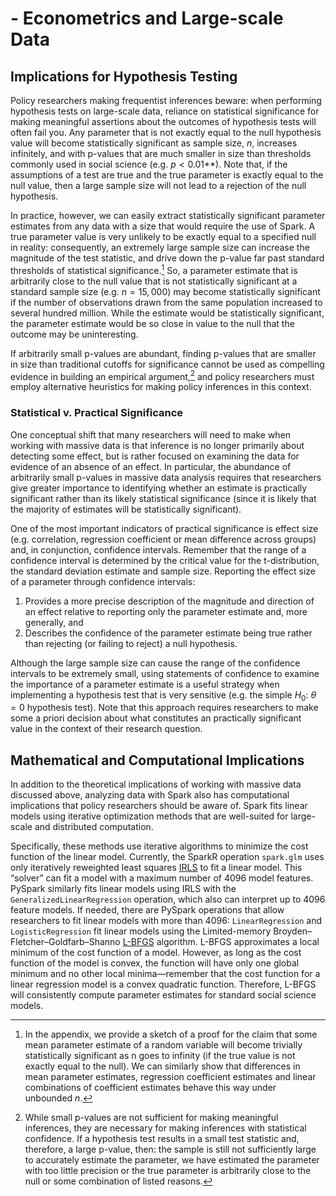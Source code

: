 # - Econometrics and Large-scale Data

## Implications for Hypothesis Testing

Policy researchers making frequentist inferences beware: when performing hypothesis tests on large-scale data, reliance on statistical significance for making meaningful assertions about the outcomes of hypothesis tests will often fail you. Any parameter that is not exactly equal to the null hypothesis value will become statistically significant as sample size, $n$, increases infinitely, and with p-values that are much smaller in size than thresholds commonly used in social science (e.g. $p < 0.01$**). Note that, if the assumptions of a test are true and the true parameter is exactly equal to the null value, then a large sample size will not lead to a rejection of the null hypothesis.


In practice, however, we can easily extract statistically significant parameter estimates from any data with a size that would require the use of Spark. A true parameter value is very unlikely to be exactly equal to a specified null in reality: consequently, an extremely large sample size can increase the magnitude of the test statistic, and drive down the p-value far past standard thresholds of statistical significance.^[In the appendix, we provide a sketch of a proof for the claim that some mean parameter estimate of a random variable will become trivially statistically significant as n goes to infinity (if the true value is not exactly equal to the null). We can similarly show that differences in mean parameter estimates, regression coefficient estimates and linear combinations of coefficient estimates behave this way under unbounded $n$.] So, a parameter estimate that is arbitrarily close to the null value that is not statistically significant at a standard sample size (e.g. $n = 15,000$) may become statistically significant if the number of observations drawn from the same population increased to several hundred million. While the estimate would be statistically significant, the parameter estimate would be so close in value to the null that the outcome may be uninteresting.


If arbitrarily small p-values are abundant, finding p-values that are smaller in size than traditional cutoffs for significance cannot be used as compelling evidence in building an empirical argument,^[While small p-values are not sufficient for making meaningful inferences, they are necessary for making inferences with statistical confidence. If a hypothesis test results in a small test statistic and, therefore, a large p-value, then: the sample is still not sufficiently large to accurately estimate the parameter, we have estimated the parameter with too little precision or the true parameter is arbitrarily close to the null or some combination of listed reasons.] and policy researchers must employ alternative heuristics for making policy inferences in this context.

### Statistical v. Practical Significance

One conceptual shift that many researchers will need to make when working with massive data is that inference is no longer primarily about detecting some effect, but is rather focused on examining the data for evidence of an absence of an effect. In particular, the abundance of arbitrarily small p-values in massive data analysis requires that researchers give greater importance to identifying whether an estimate is practically significant rather than its likely statistical significance (since it is likely that the majority of estimates will be statistically significant).


One of the most important indicators of practical significance is effect size (e.g. correlation, regression coefficient or mean difference across groups) and, in conjunction, confidence intervals. Remember that the range of a confidence interval is determined by the critical value for the t-distribution, the standard deviation estimate and sample size. Reporting the effect size of a parameter through confidence intervals:

1. Provides a more precise description of the magnitude and direction of an effect relative to reporting only the parameter estimate and, more generally, and
2. Describes the confidence of the parameter estimate being true rather than rejecting (or failing to reject) a null hypothesis.

Although the large sample size can cause the range of the confidence intervals to be extremely small, using statements of confidence to examine the importance of a parameter estimate is a useful strategy when implementing a hypothesis test that is very sensitive (e.g. the simple $H_0$: $\theta = 0$ hypothesis test). Note that this approach requires researchers to make some a priori decision about what constitutes an practically significant value in the context of their research question.

## Mathematical and Computational Implications

In addition to the theoretical implications of working with massive data discussed above, analyzing data with Spark also has computational implications that policy researchers should be aware of. Spark fits linear models using iterative optimization methods that are well-suited for large-scale and distributed computation.


Specifically, these methods use iterative algorithms to minimize the cost function of the linear model. Currently, the SparkR operation `spark.glm` uses only iteratively reweighted least squares [IRLS](http://spark.apache.org/docs/latest/ml-advanced.html#iteratively-reweighted-least-squares-irls) to fit a linear model. This “solver” can fit a model with a maximum number of 4096 model features. PySpark similarly fits linear models using IRLS with the `GeneralizedLinearRegression` operation, which also can interpret up to 4096 feature models. If needed, there are PySpark operations that allow researchers to fit linear models with more than 4096: `LinearRegression` and `LogisticRegression` fit linear models using the Limited-memory Broyden–Fletcher–Goldfarb–Shanno [L-BFGS](http://spark.apache.org/docs/latest/ml-advanced.html#limited-memory-bfgs-l-bfgs) algorithm. L-BFGS approximates a local minimum of the cost function of a model. However, as long as the cost function of the model is convex, the function will have only one global minimum and no other local minima—remember that the cost function for a linear regression model is a convex quadratic function. Therefore, L-BFGS will consistently compute parameter estimates for standard social science models.
